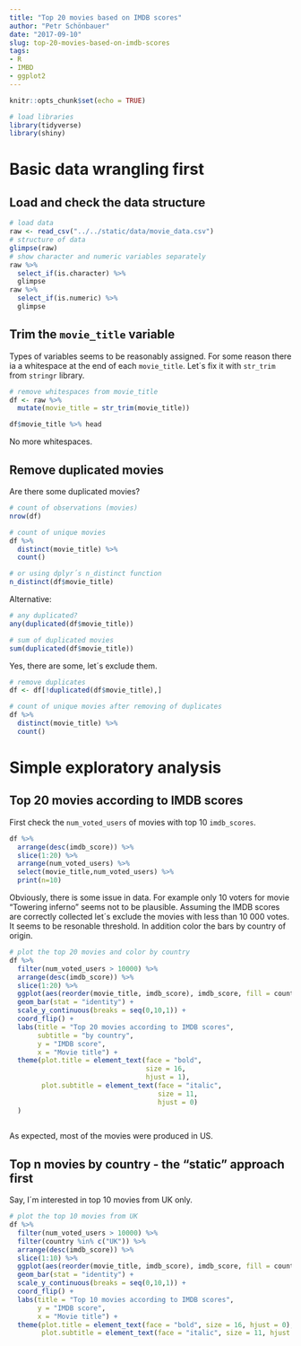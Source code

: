 ```yaml
---
title: "Top 20 movies based on IMDB scores"
author: "Petr Schönbauer"
date: "2017-09-10"
slug: top-20-movies-based-on-imdb-scores
tags:
- R
- IMBD
- ggplot2
---
```


```r
knitr::opts_chunk$set(echo = TRUE)
```

```r
# load libraries
library(tidyverse)
library(shiny)
```

# Basic data wrangling first

## Load and check the data structure 

```r
# load data
raw <- read_csv("../../static/data/movie_data.csv")
# structure of data
glimpse(raw)
# show character and numeric variables separately
raw %>% 
  select_if(is.character) %>% 
  glimpse
raw %>% 
  select_if(is.numeric) %>% 
  glimpse
```

## Trim the `movie_title` variable

Types of variables seems to be reasonably assigned. For some reason there ia a whitespace at the end of each `movie_title`. Let´s fix it with `str_trim` from `stringr` library.

```r
# remove whitespaces from movie_title
df <- raw %>% 
  mutate(movie_title = str_trim(movie_title))

df$movie_title %>% head
```

No more whitespaces.

## Remove duplicated movies

Are there some duplicated movies?

```r
# count of observations (movies)
nrow(df)

# count of unique movies
df %>% 
  distinct(movie_title) %>% 
  count()

# or using dplyr´s n_distinct function
n_distinct(df$movie_title)
```

Alternative:

```r
# any duplicated?
any(duplicated(df$movie_title))

# sum of duplicated movies
sum(duplicated(df$movie_title))
```
Yes, there are some, let´s exclude them.

```r
# remove duplicates
df <- df[!duplicated(df$movie_title),]

# count of unique movies after removing of duplicates
df %>% 
  distinct(movie_title) %>% 
  count()
```

# Simple exploratory analysis

## Top 20 movies according to IMDB scores

First check the `num_voted_users` of movies with top 10 `imdb_scores`.

```r
df %>% 
  arrange(desc(imdb_score)) %>% 
  slice(1:20) %>% 
  arrange(num_voted_users) %>%
  select(movie_title,num_voted_users) %>% 
  print(n=10)
```

Obviously, there is some issue in data. For example only 10 voters for movie "Towering inferno" seems not to be plausible. Assuming the IMDB scores are correctly collected let´s exclude the movies with less than 10 000 votes. It seems to be resonable threshold. In addition color the bars by country of origin.

```r
# plot the top 20 movies and color by country
df %>%
  filter(num_voted_users > 10000) %>% 
  arrange(desc(imdb_score)) %>% 
  slice(1:20) %>% 
  ggplot(aes(reorder(movie_title, imdb_score), imdb_score, fill = country)) +
  geom_bar(stat = "identity") +
  scale_y_continuous(breaks = seq(0,10,1)) +
  coord_flip() +
  labs(title = "Top 20 movies according to IMDB scores",
       subtitle = "by country",
       y = "IMDB score",
       x = "Movie title") +
  theme(plot.title = element_text(face = "bold",
                                  size = 16,
                                  hjust = 1),
        plot.subtitle = element_text(face = "italic",
                                     size = 11,
                                     hjust = 0)
  )
                                     
```

As expected, most of the movies were produced in US.

## Top n movies by country - the "static" approach first

Say, I´m interested in top 10 movies from UK only.

```r
# plot the top 10 movies from UK
df %>% 
  filter(num_voted_users > 10000) %>% 
  filter(country %in% c("UK")) %>% 
  arrange(desc(imdb_score)) %>% 
  slice(1:10) %>% 
  ggplot(aes(reorder(movie_title, imdb_score), imdb_score, fill = country)) +
  geom_bar(stat = "identity") +
  scale_y_continuous(breaks = seq(0,10,1)) +
  coord_flip() +
  labs(title = "Top 10 movies according to IMDB scores",
       y = "IMDB score",
       x = "Movie title") +
  theme(plot.title = element_text(face = "bold", size = 16, hjust = 0),
        plot.subtitle = element_text(face = "italic", size = 11, hjust = 0))
```


